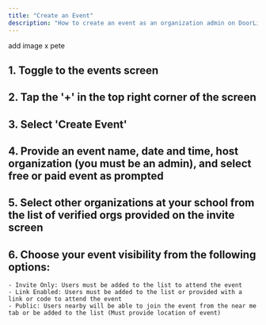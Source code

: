 ```yaml
---
title: "Create an Event"
description: "How to create an event as an organization admin on DoorList"
--- 
```

add image x pete

## 1. Toggle to the events screen 
## 2. Tap the '+' in the top right corner of the screen
## 3. Select 'Create Event' 
## 4. Provide an event name, date and time, host organization (you must be an admin), and select free or paid event as prompted
## 5. Select other organizations at your school from the list of verified orgs provided on the invite screen
## 6. Choose your event visibility from the following options:
    - Invite Only: Users must be added to the list to attend the event
    - Link Enabled: Users must be added to the list or provided with a link or code to attend the event
    - Public: Users nearby will be able to join the event from the near me tab or be added to the list (Must provide location of event)